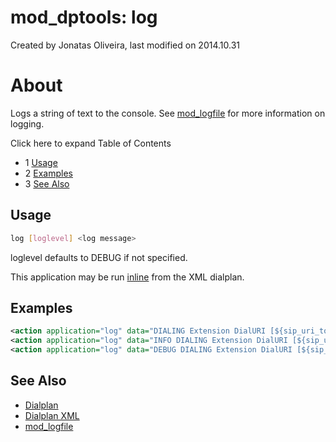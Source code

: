 
# mod_dptools: log 

 Created by  Jonatas Oliveira, last modified on 2014.10.31

# About

Logs a string of text to the console. See [mod\_logfile](../mod_logfile_1048990.mdx#about) for more information on logging.

Click here to expand Table of Contents

* 1 [Usage](#usage)
* 2 [Examples](#examples)
* 3 [See Also](#see-also)

## Usage

```bash
log [loglevel] <log message>
```

loglevel defaults to DEBUG if not specified.

This application may be run [inline](../../Dialplan/XML-Dialplan/index.mdx#why) from the XML dialplan.

## Examples

```xml
<action application="log" data="DIALING Extension DialURI [${sip_uri_to_dial}]"/>
<action application="log" data="INFO DIALING Extension DialURI [${sip_uri_to_dial}]"/>
<action application="log" data="DEBUG DIALING Extension DialURI [${sip_uri_to_dial}]"/>
```

## See Also

* [Dialplan](../../Dialplan/index.mdx#0-about)
* [Dialplan XML](../../Dialplan/XML-Dialplan/index.mdx#why)
* [mod\_logfile](../mod_logfile_1048990.mdx#about)


